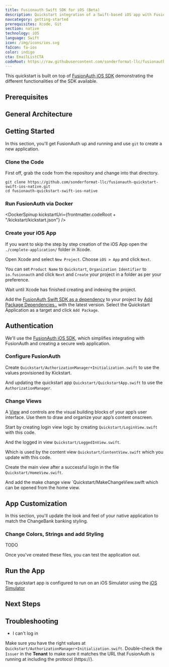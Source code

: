 ```yaml
---
title: Fusionauth Swift SDK for iOS (Beta)
description: Quickstart integration of a Swift-based iOS app with FusionAuth Swift SDK for iOS
navcategory: getting-started
prerequisites: Xcode, Git
section: native
technology: iOS
language: Swift
icon: /img/icons/ios.svg
faIcon: fa-ios
color: indigo
cta: EmailListCTA
codeRoot: https://raw.githubusercontent.com/sonderformat-llc/fusionauth-quickstart-swift-ios-native/main
---
```


This quickstart is built on top of [FusionAuth iOS SDK](/docs/sdks/ios-sdk) demonstrating the different functionalities of the SDK available.

<Intro fulltext="an iOS app with Swift" repositoryUrl="https://github.com/sonderformat-llc/fusionauth-quickstart-swift-ios-native"/>

## Prerequisites

<RemoteContent url="https://raw.githubusercontent.com/sonderformat-llc/fusionauth-quickstart-swift-ios-native/main/README.md" tags="forDocSitePrerequisites" />

## General Architecture

<LoginArchitectureWeb/>

## Getting Started

In this section, you'll get FusionAuth up and running and use `git` to create a new application.

### Clone the Code

First off, grab the code from the repository and change into that directory.

```shell
git clone https://github.com/sonderformat-llc/fusionauth-quickstart-swift-ios-native.git
cd fusionauth-quickstart-swift-ios-native
```

### Run FusionAuth via Docker

<DockerSpinup kickstartUri={frontmatter.codeRoot + "/kickstart/kickstart.json"} />

### Create your iOS App

If you want to skip the step by step creation of the iOS App open the `./complete-application/` folder in Xcode.

Open Xcode and select `New Project`. Choose `iOS > App` and click `Next`.

You can set `Product Name` to `Quickstart`, `Organization Identifier` to `io.fusionauth` and click `Next` and `Create` your project in a folder as per your preference.

Wait until Xcode has finished creating and indexing the project.

Add the [FusionAuth Swift SDK as a dependency](https://github.com/sonderformat-llc/fusionauth-swift-sdk) to your project by [Add Package Dependencies..](https://developer.apple.com/documentation/xcode/adding-package-dependencies-to-your-app) with the latest version. Select the Quickstart Application as a target and click `Add Package`.

## Authentication

We'll use the [FusionAuth iOS SDK](/docs/sdks/ios-sdk), which simplifies integrating with FusionAuth and creating a secure web application.

### Configure FusionAuth

Create `Quickstart/AuthorizationManager+Initialization.swift` to use the values provisioned by Kickstart.

<RemoteCode url="https://raw.githubusercontent.com/sonderformat-llc/fusionauth-quickstart-swift-ios-native/main/complete-application/Quickstart/AuthorizationManager%2BInitialization.swift" lang="swift"/>

And updating the quickstart app `Quickstart/QuickstartApp.swift` to use the `AuthorizationManager`.

<RemoteCode url="https://raw.githubusercontent.com/sonderformat-llc/fusionauth-quickstart-swift-ios-native/main/complete-application/Quickstart/QuickstartApp.swift" lang="swift"/>

### Change Views

A [View](https://developer.apple.com/documentation/uikit/views_and_controls) and controls are the visual building blocks of your app’s user interface. Use them to draw and organize your app’s content onscreen.

Start by creating login view logic by creating `Quickstart/LoginView.swift` with this code.

<RemoteCode url="https://raw.githubusercontent.com/sonderformat-llc/fusionauth-quickstart-swift-ios-native/main/complete-application/Quickstart/LoginView.swift" lang="swift"/>

And the logged in view `Quickstart/LoggedInView.swift`.

<RemoteCode url="https://raw.githubusercontent.com/sonderformat-llc/fusionauth-quickstart-swift-ios-native/main/complete-application/Quickstart/LoggedInView.swift" lang="swift"/>

Which is used by the content view `Quickstart/ContentView.swift` which you update with this code.

<RemoteCode url="https://raw.githubusercontent.com/sonderformat-llc/fusionauth-quickstart-swift-ios-native/main/complete-application/Quickstart/ContentView.swift" lang="swift"/>

Create the main view after a successful login in the file `Quickstart/HomeView.swift`.

<RemoteCode url="https://raw.githubusercontent.com/sonderformat-llc/fusionauth-quickstart-swift-ios-native/main/complete-application/Quickstart/HomeView.swift" lang="swift"/>

And add the make change view `Quickstart/MakeChangeView.swift which can be opened from the home view.

<RemoteCode url="https://raw.githubusercontent.com/sonderformat-llc/fusionauth-quickstart-swift-ios-native/main/complete-application/Quickstart/MakeChangeView.swift" lang="swift"/>

## App Customization

In this section, you'll update the look and feel of your native application to match the ChangeBank banking styling.

### Change Colors, Strings and add Styling

TODO

<RemoteCode url="https://raw.githubusercontent.com/sonderformat-llc/fusionauth-quickstart-swift-ios-native/main/complete-application/Quickstart/Styles.swift" lang="swift"/>

Once you've created these files, you can test the application out.

## Run the App

The quickstart app is configured to run on an iOS Simulator using the [iOS Simulator](https://developer.apple.com/documentation/xcode/running-your-app-in-simulator-or-on-a-device)

<QuickstartTshirtCTA/>

## Next Steps

<NextSteps/>

## Troubleshooting

* I can't log in

Make sure you have the right values at `Quickstart/AuthorizationManager+Initialization.swift`. Double-check the `Issuer` in the **Tenant** to make sure it matches the URL that FusionAuth is running at including the protocol (https://).
